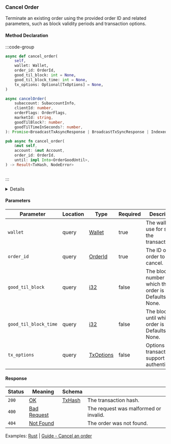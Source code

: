 
### Cancel Order

Terminate an existing order using the provided order ID and related parameters, such as block validity periods and transaction options.

#### Method Declaration

:::code-group

```python [Python]
async def cancel_order(
    self,
    wallet: Wallet,
    order_id: OrderId,
    good_til_block: int = None,
    good_til_block_time: int = None,
    tx_options: Optional[TxOptions] = None,
)
```

```typescript [TypeScript]
async cancelOrder(
    subaccount: SubaccountInfo,
    clientId: number,
    orderFlags: OrderFlags,
    marketId: string,
    goodTilBlock?: number,
    goodTilTimeInSeconds?: number,
): Promise<BroadcastTxAsyncResponse | BroadcastTxSyncResponse | IndexedTx>
```

```rust [Rust]
pub async fn cancel_order(
    &mut self,
    account: &mut Account,
    order_id: OrderId,
    until: impl Into<OrderGoodUntil>,
) -> Result<TxHash, NodeError>
```

```url [API]

```

:::

<Details title="Unification plan">
- Check the `marketId` is really needed (used in `TypeScript`)
</Details>

#### Parameters

| Parameter             | Location  | Type          | Required  | Description                                                           |
| --------------------- | --------- | ------------- | --------- | --------------------------------------------------------------------- |
| `wallet`              | query     | [Wallet]      | true      | The wallet to use for signing the transaction.                        |
| `order_id`            | query     | [OrderId]     | true      | The ID of the order to cancel.                                        |
| `good_til_block`      | query     | [i32]         | false     | The block number until which the order is valid. Defaults to None.    |
| `good_til_block_time` | query     | [i32]         | false     | The block time until which the order is valid. Defaults to None.      |
| `tx_options`          | query     | [TxOptions]   | false     | Options for transaction to support authenticators.                    |

#### Response

| Status | Meaning     | Schema     |                                       |
| ------ | ------------- | -------- | ------------------------------------- |
| `200`  | [OK]          | [TxHash] | The transaction hash.                 |
| `400`  | [Bad Request] |          | The request was malformed or invalid. |
| `404`  | [Not Found]   |          | The order was not found.              |

Examples: [Rust] | [Guide - Cancel an order]

[Rust]: https://github.com/dydxprotocol/v4-clients/blob/main/v4-client-rs/client/examples/cancel_order.rs
[Guide - Cancel an order]: ../../interaction/trading#cancel-an-order

[OK]: /types/ok
[Wallet]: /types/wallet
[OrderId]: /types/order_id_obj
[i32]: /types/i32
[TxOptions]: /types/tx_options
[TxHash]: /types/tx_options
[Bad Request]: /types/bad-request
[Not Found]: /types/not-found
